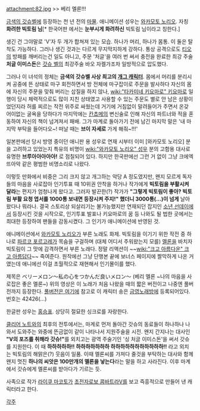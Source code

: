 attachment:82.jpg
>> 베리 멜론!!!

[[금색의 갓슈벨]]에 등장하는 천 년 전의 [[마물]]. 애니메이션 성우는 [[와카모토 노리오]]. 자칭 '''화려한 빅토림 님'''[* 한국어판 에서는 '''눈부시게 화려하신''' 빅토림 님이라고 칭한다.]

생긴 건 그야말로 'V'자 두 개가 합쳐져 있는 모습. 하나가 머리, 하나가 몸통. 이 둘은 탈착도 가능하다. 그러나 생긴 것과는 다르게 무지막지하게 강하다. 통상 공격으로도 [[티오]]의 방패를 깨버리는건 일도 아니고, 주문 '처글'을 여러 번 써서 충전을 완료한 최강 주술 '''처글 이미스돈'''은 [[갓슈 벨]]의 최강주술 바오 자켈가조차 일방적으로 압도했다.

그러나 이 녀석의 정체는 '''금색의 갓슈벨 사상 최고의 [[개그 캐릭터]]'''. 몸에서 머리를 분리시켜 공중에 뜬 상태로 마구 회전하면서 방 전체에 마구잡이로 주문을 발사하다 자신의 몸에 자신의 주문을 맞춰 버리는 삽질을 하지 않나, [[wiki:"타카미네 키요마로" 키요마로]] 일행이 당시 체력적으로도 많이 지친 상태였고 사용할 수 있는 주문도 별로 안 남은 상황이었던지라 허를 찌르는 작전 위주로 싸웠는데 거기에 거침없이 말려들어가 주면서 온갖 어이없는 굴욕을 당하다가 마지막에는 [[칸쵸메]]의 변신술로 인해 자신의 파트너와 적을 혼동하여 자신의 책이 넘겨져서 패배. 그가 마계로 돌아가기 전에 남긴 마지막 말은 '내 마지막 부탁을 들어다오~! 떠날 때는 '''브이 자세로''' 가게 해줘~!!!'

일본판에선 당시 방영 중이던 애니판 용 성우로 연재 시부터 이미 [와카모토 노리오] 분을 고려하고 있었는지 특유의 비명이 [[wiki:"와카모토 노리오" 성우]] 분의 고함용 대사로 유명한 '''브루아아아아아!''' 로 점칠되어 있다. 하지만 한국판에선 그런 거 없이 그냥 크에엑 뜨아악 같은 평범한 비명소리로 나왔다.

이렇듯 만화에서 비중은 그리 크지 않고 개그하는 악당 A 정도였지만, 왠지 모르게 독자들의 마음을 사로잡아 인기투표 때 10위권 안착을 하거나 작가에게 '''빅토림을 부활시켜달라'''는 편지가 엄청나게 왔다고. 그러자 발끈한(?) 작가가 '''"그렇게 빅토림이 좋아? 빅토림 부활 요청 엽서를 1000통 보내면 등장시켜 주지!" 했더니 3000통(...)이 넘게''' 날아왔다나 뭐라나. 결국 스토리상 되살리기는 불가능했지만 연재되던 잡지인 [[소년 선데이]]에서 등장시킨 것을 시작으로, 인기투표 발표나 키요마로의 꿈 등 나와도 될 법한 곳에서는 최대한 등장하여 팬들을 감동시켰다. 그 인기가 애니메이션에 반영된 것.

{{{#!html
<embed src='http://flvs.daum.net/flvPlayer.swf?vid=9ygCOpX15Gk$' width='502px' height='399px' allowScriptAccess='always' type='application/x-shockwave-flash' allowFullScreen='true' bgcolor='#000000' ></embed>
}}}
애니메이션에서 [[와카모토 노리오]]가 부른 노래도 화제. 빅토림을 이기기 위한 작전 중 하나로 [[파르코 포르고레]]가 목숨을 구걸하며 (대체 어디서 주워왔는지 모를) [[멜론]]을 바치자 빅토림이 그 맛에 감격하면서 부른 노래다. 정말 리액션이 ~~[[wiki:"크고 아름다운" 크고 아름답다]]~~ 죽여준다. 원작에선 그냥 단행본 끝에 보너스 페이지에 짤막하게 나온 거였는데 애니에선 이걸 초월적으로 재현해서 인기몰이를 했다.

제목은 ベリーメロン～私の心をつかんだ良いメロン～ (베리 멜론 ~나의 마음을 사로잡은 좋은 멜론~)
위의 영상은 이 노래가 처음 나왔을 때의 짧은 버전이고 나중엔 풀버전까지 등장한다. [http://blog.naver.com/wintchild?Redirect=Log&logNo=110103856692 풀버전은 여기에] 참고로 이 캐릭터 송은 [[금영노래방]]에 등록되어있다. 번호는 42426(…) 

{{{#!html
<embed src="http://www.youtube.com/v/kkgGJy1EUXU?fs=1&amp;hl=ko_KR" type="application/x-shockwave-flash" allowscriptaccess="always" allowfullscreen="true" width="640" height="385"></embed></object>
}}}
한글판 성우는 [[홍승표]]. 상당히 절묘한 싱크로를 자랑한다.


[[클리어 노트]]와의 최후의 전투에서는, 마계로 먼저 돌아간 갓슈의 동료들이 하나하나 나와서 도와주는 와중에 뜬금없이 같이 나타나서 지원주술을 시전. 왠지 간지나는 대사인 '''"V의 포즈를 취해라 갓슈!"'''를 외치고는 광역 주술기인 '싱 처글 이미스돈'을 써서 갓슈를 지원한다. 이 때 '''하하하하하!! 하하하하하하하 하하하하하하하하하하하!!''' 라고 외치는 빅토림의 해맑은(?) 웃음이 일품. 이때 멜론씨를 가져다 줄것을 부탁하는 대사와 함께 왠지 멋진 '''하나의 씨앗은 100만개의 멜론을 낳는다'''라는 말을 하고 사라진다. 이후 마계에서 갓슈에게 멜론씨를 받아다가 기르는 듯.

사족으로 작가 [[라이쿠 마코토]]가 [[초전자로보 콤바트라V]]를 보고 즉흥적으로 만들어 낸 캐릭터라고 한다.

[[각주]]
